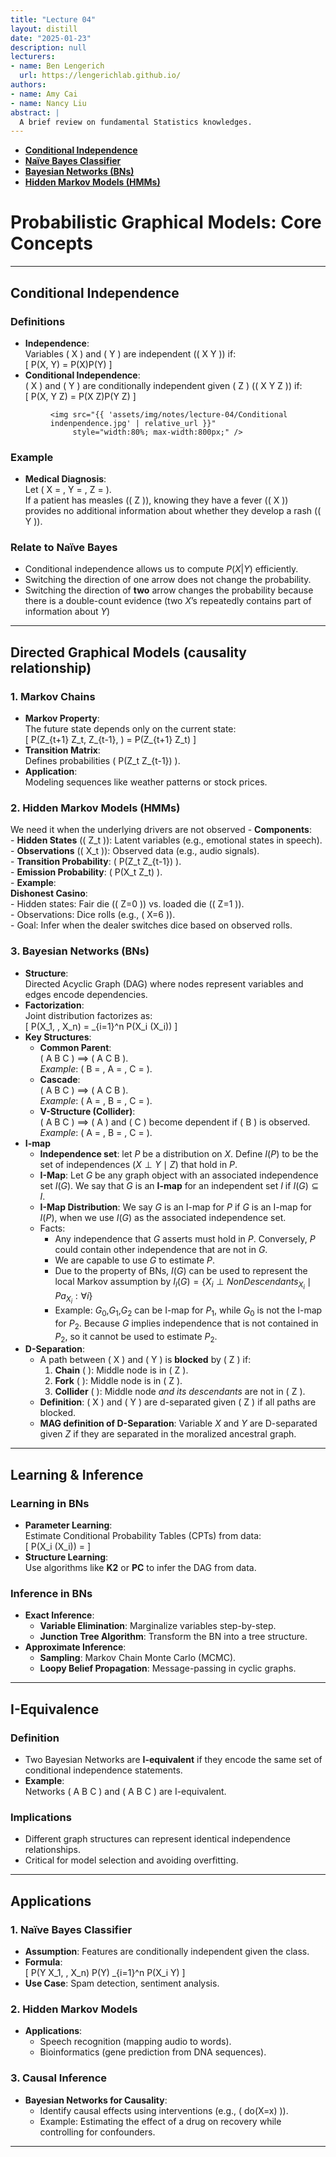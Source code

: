 ```yaml
---
title: "Lecture 04"
layout: distill
date: "2025-01-23"
description: null
lecturers:
- name: Ben Lengerich
  url: https://lengerichlab.github.io/
authors:
- name: Amy Cai
- name: Nancy Liu
abstract: |
  A brief review on fundamental Statistics knowledges.
---
```


- [**Conditional Independence**](#conditional-independence)
- [**Naïve Bayes Classifier**](#naïve-bayes-classifier)
- [**Bayesian Networks (BNs)**](#bayesian-networks-bns)
- [**Hidden Markov Models (HMMs)**](#hidden-markov-models-hmms)


# Probabilistic Graphical Models: Core Concepts

---

## **Conditional Independence**

### **Definitions**
- **Independence**:  
  Variables \( X \) and \( Y \) are independent (\( X \perp Y \)) if:  
  \[
  P(X, Y) = P(X)P(Y)
  \]
- **Conditional Independence**:  
  \( X \) and \( Y \) are conditionally independent given \( Z \) (\( X \perp Y \mid Z \)) if:  
  \[
  P(X, Y \mid Z) = P(X \mid Z)P(Y \mid Z)
  \]
<figure id="example of figures in LaTeX" class="l-body-outset">
  <div class="row">
    <div class="col three">
      <img src="{{ 'assets/img/notes/lecture-04/Conditional indenpendence.jpg' | relative_url }}" 
           style="width:80%; max-width:800px;" />
    </div>
  </div>
  </figure>

### **Example**
- **Medical Diagnosis**:  
  Let \( X = \text{Fever}, Y = \text{Rash}, Z = \text{Measles} \).  
  If a patient has measles (\( Z \)), knowing they have a fever (\( X \)) provides no additional information about whether they develop a rash (\( Y \)).  

### **Relate to Naïve Bayes**
- Conditional independence allows us to compute $P(X|Y)$ efficiently.
- Switching the direction of one arrow does not change the probability.
- Switching the direction of **two** arrow changes the probability because there is a double-count evidence (two $X$'s repeatedly contains part of information about $Y$)

---

## **Directed Graphical Models (causality relationship)**

### **1. Markov Chains**
- **Markov Property**:  
  The future state depends only on the current state:  
  \[
  P(Z_{t+1} \mid Z_t, Z_{t-1}, \ldots) = P(Z_{t+1} \mid Z_t)
  \]
- **Transition Matrix**:  
  Defines probabilities \( P(Z_t \mid Z_{t-1}) \).  
- **Application**:  
  Modeling sequences like weather patterns or stock prices.

### **2. Hidden Markov Models (HMMs)**
We need it when the underlying drivers are not observed
- **Components**:  
  - **Hidden States** (\( Z_t \)): Latent variables (e.g., emotional states in speech).  
  - **Observations** (\( X_t \)): Observed data (e.g., audio signals).  
  - **Transition Probability**: \( P(Z_t \mid Z_{t-1}) \).  
  - **Emission Probability**: \( P(X_t \mid Z_t) \).  
- **Example**:  
  **Dishonest Casino**:  
  - Hidden states: Fair die (\( Z=0 \)) vs. loaded die (\( Z=1 \)).  
  - Observations: Dice rolls (e.g., \( X=6 \)).  
  - Goal: Infer when the dealer switches dice based on observed rolls.  

### **3. Bayesian Networks (BNs)**
- **Structure**:  
  Directed Acyclic Graph (DAG) where nodes represent variables and edges encode dependencies.  
- **Factorization**:  
  Joint distribution factorizes as:  
  \[
  P(X_1, \ldots, X_n) = \prod_{i=1}^n P(X_i \mid \text{Parents}(X_i))
  \]
- **Key Structures**:  
  - **Common Parent**:  
    \( A \leftarrow B \rightarrow C \) ⟹ \( A \perp C \mid B \).  
    *Example*: \( B = \text{Season}, A = \text{Rain}, C = \text{Sprinkler} \).  
  - **Cascade**:  
    \( A \rightarrow B \rightarrow C \) ⟹ \( A \perp C \mid B \).  
    *Example*: \( A = \text{Smoking}, B = \text{Lung Damage}, C = \text{Cough} \).  
  - **V-Structure (Collider)**:  
    \( A \rightarrow B \leftarrow C \) ⟹ \( A \) and \( C \) become dependent if \( B \) is observed.  
    *Example*: \( A = \text{Alarm}, B = \text{Burglary}, C = \text{Earthquake} \).  

- **I-map**
  - **Independence set**: let $P$ be a distribution on $X$. Define $I(P)$ to be the set of independences $(X \perp Y \mid Z)$ that hold in $P$.
  - **I-Map**: Let $G$ be any graph object with an associated independence set $I(G)$. We say that $G$ is an **I-map** for an independent set $I$ if $I(G) \subseteq I$.
  - **I-Map Distribution**: We say $G$ is an I-map for $P$ if $G$ is an I-map for $I(P)$, when we use $I(G)$ as the associated independence set.
  - Facts: 
    - Any independence that $G$ asserts must hold in $P$. Conversely, $P$ could contain other independence that are not in $G$.
    - We are capable to use $G$ to estimate $P$.
    - Due to the property of BNs, $I(G)$ can be used to represent the local Markov assumption by $I_l(G)=\{X_i \perp NonDescendants_{X_i} \mid Pa_{X_i}:\forall i\}$
    - Example: $G_0$,$G_1$,$G_2$ can be I-map for $P_1$, while $G_0$ is not the I-map for $P_2$. Because $G$ implies independence that is not contained in $P_2$, so it cannot be used to estimate $P_2$.
    

- **D-Separation**:  
  - A path between \( X \) and \( Y \) is **blocked** by \( Z \) if:  
    1. **Chain** \( \rightarrow \bullet \rightarrow \): Middle node is in \( Z \).  
    2. **Fork** \( \leftarrow \bullet \rightarrow \): Middle node is in \( Z \).  
    3. **Collider** \( \rightarrow \bullet \leftarrow \): Middle node *and its descendants* are not in \( Z \).  
  - **Definition**: \( X \) and \( Y \) are d-separated given \( Z \) if all paths are blocked.  
  - **MAG definition of D-Separation**: Variable $X$ and $Y$ are D-separated given $Z$ if they are separated in the moralized ancestral graph.

---

## **Learning & Inference**

### **Learning in BNs**
- **Parameter Learning**:  
  Estimate Conditional Probability Tables (CPTs) from data:  
  \[
  P(X_i \mid \text{Parents}(X_i)) = \frac{\text{Count}(X_i, \text{Parents}(X_i))}{\text{Count}(\text{Parents}(X_i))}
  \]
- **Structure Learning**:  
  Use algorithms like **K2** or **PC** to infer the DAG from data.  

### **Inference in BNs**
- **Exact Inference**:  
  - **Variable Elimination**: Marginalize variables step-by-step.  
  - **Junction Tree Algorithm**: Transform the BN into a tree structure.  
- **Approximate Inference**:  
  - **Sampling**: Markov Chain Monte Carlo (MCMC).  
  - **Loopy Belief Propagation**: Message-passing in cyclic graphs.  

---

## **I-Equivalence**

### **Definition**
- Two Bayesian Networks are **I-equivalent** if they encode the same set of conditional independence statements.  
- **Example**:  
  Networks \( A \rightarrow B \rightarrow C \) and \( A \leftarrow B \leftarrow C \) are I-equivalent.  

### **Implications**
- Different graph structures can represent identical independence relationships.  
- Critical for model selection and avoiding overfitting.  

---

## **Applications**

### **1. Naïve Bayes Classifier**
- **Assumption**: Features are conditionally independent given the class.  
- **Formula**:  
  \[
  P(Y \mid X_1, \ldots, X_n) \propto P(Y) \prod_{i=1}^n P(X_i \mid Y)
  \]
- **Use Case**: Spam detection, sentiment analysis.  

### **2. Hidden Markov Models**
- **Applications**:  
  - Speech recognition (mapping audio to words).  
  - Bioinformatics (gene prediction from DNA sequences).  

### **3. Causal Inference**
- **Bayesian Networks for Causality**:  
  - Identify causal effects using interventions (e.g., \( do(X=x) \)).  
  - Example: Estimating the effect of a drug on recovery while controlling for confounders.  

---
